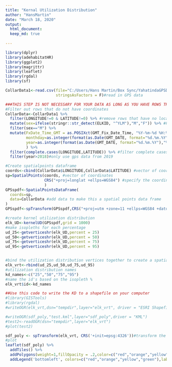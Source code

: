 ```yaml
---
title: "Kernal Utilization Distribution"
author: "HansMartin"
date: "March 18, 2020"
output: 
  html_document:
  keep_md: true
  
---
```


```r
library(dplyr)
library(adehabitatHR)
library(ggplot2)
library(magrittr)
library(leaflet)
library(rgdal)
library(sf)
```


```r
CollarData1<-read.csv(file="C:/Users/Hans Martin/Box Sync/YahatindaGPSData/GPSDATA2001_Aug2019.csv",
                      stringsAsFactors = F)#read in GPS data
```

```r
###THIS STEP IS NOT NECESSARY FOR YOUR DATA AS LONG AS YOU HAVE ROWS THAT HAVE 0's for locations removed.
#Filter out rows that do not have coordinates
CollarData<-CollarData1 %>% 
  filter(LONGITUDE!=0 & LATITUDE!=0) %>% #remove rows that have no location data
  mutate(sex=ifelse(stringr::str_detect(ELKID, "^YLM"),"M","F")) %>% #Filtered as desired
  filter(sex=="M") %>% 
  mutate(FxDate_Time_GMT = as.POSIXct(GMT_Fix_Date_Time, "%Y-%m-%d %H:%M:%S", tz="GMT"),#format timestamp (not really necessary)
         monthday=as.integer(format(as.Date(GMT_DATE, format="%d.%m.%Y"),"%m%d")),
         year=as.integer(format(as.Date(GMT_DATE, format="%d.%m.%Y"),"%Y"))
         ) %>% 
  filter(complete.cases(LONGITUDE,LATITUDE)) %>% #filter complete cases of gps locations
  filter(year>2018)#only use gps data from 2019
```


```r
#Create spatialpoints dataframe
coords<-cbind(CollarData$LONGITUDE,CollarData$LATITUDE) #vector of coordinates
sp=SpatialPoints(coords, #vector of coordinates
                 CRS("+proj=longlat +ellps=WGS84") #specify the coordinate reference system
                 ) 
GPSspdf<-SpatialPointsDataFrame(
  coords=sp, 
  data=CollarData #add data to make this a spatial points data frame
)
GPSspdf<-spTransform(GPSspdf,CRS("+proj=utm +zone=11 +ellps=WGS84 +datum=WGS84 +units=m +no_defs"))
```

```r
#create kernel utilization distribution
elk_UD<-kernelUD(GPSspdf,grid = 1000)
#make isopleths for each percentage
ud_25<-getverticeshr(elk_UD,percent = 25)
ud_50<-getverticeshr(elk_UD,percent = 50)
ud_75<-getverticeshr(elk_UD,percent = 75)
ud_95<-getverticeshr(elk_UD,percent = 95)


#bind the utilization distribution vertices together to create a spatial points data frame
elk_vrt<-rbind(ud_25,ud_50,ud_75,ud_95)
#utilization distribution names
kd_names<-c("25","50","75","95")
#name the id's based on the isopleth %
elk_vrt$id<-kd_names
```

```r
##Use this code to write the KD to a shapefile on your computer
#library(GISTools)
#library(rgdal)
#writeOGR(elk_vrt,dsn="tempdir",layer="elk_vrt", driver = "ESRI Shapefile")

#writeOGR(sdf_poly,"test.kml",layer="sdf_poly",driver = "KML")
#test2<-readOGR(dsn="tempdir",layer="elk_vrt")
#plot(test2)
```

```r
sdf_poly <- spTransform(elk_vrt, CRS('+init=epsg:4326'))#transform the dataframe's coordinate reference system to latlong
#plot
leaflet(sdf_poly) %>% 
  addTiles() %>%
  addPolygons(weight=1,fillOpacity = .2,color=c("red","orange","yellow","green")) %>% 
  addLegend('bottomleft', colors=c("red","orange","yellow","green"),labels  = kd_names, title = 'Utilization Distribution')
```
